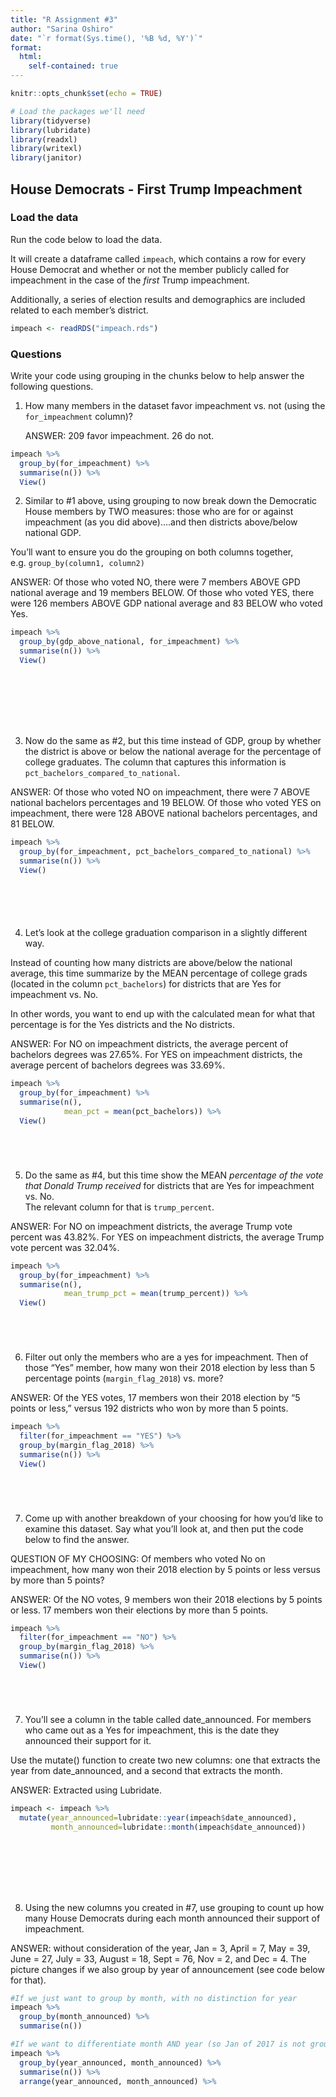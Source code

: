 ```yaml
---
title: "R Assignment #3"
author: "Sarina Oshiro"
date: "`r format(Sys.time(), '%B %d, %Y')`"
format:
  html:
    self-contained: true
---
```


```r
knitr::opts_chunk$set(echo = TRUE)

# Load the packages we'll need
library(tidyverse)
library(lubridate)
library(readxl)
library(writexl)
library(janitor)

```

## House Democrats - First Trump Impeachment

### Load the data

Run the code below to load the data.

It will create a dataframe called `impeach`, which contains a row for every House Democrat and whether or not the member publicly called for impeachment in the case of the *first* Trump impeachment.

Additionally, a series of election results and demographics are included related to each member's district.

```r

impeach <- readRDS("impeach.rds")


```

### Questions

Write your code using grouping in the chunks below to help answer the following questions.

1)  How many members in the dataset favor impeachment vs. not (using the `for_impeachment` column)?

    ANSWER: 209 favor impeachment. 26 do not.

```r


impeach %>% 
  group_by(for_impeachment) %>% 
  summarise(n()) %>% 
  View()

```

2)  Similar to #1 above, using grouping to now break down the Democratic House members by TWO measures: those who are for or against impeachment (as you did above)....and then districts above/below national GDP.

You'll want to ensure you do the grouping on both columns together, e.g. `group_by(column1, column2)`

ANSWER: Of those who voted NO, there were 7 members ABOVE GPD national average and 19 members BELOW. Of those who voted YES, there were 126 members ABOVE GDP national average and 83 BELOW who voted Yes.

```r

impeach %>% 
  group_by(gdp_above_national, for_impeachment) %>% 
  summarise(n()) %>% 
  View()









```

3)  Now do the same as #2, but this time instead of GDP, group by whether the district is above or below the national average for the percentage of college graduates. The column that captures this information is `pct_bachelors_compared_to_national`.

ANSWER: Of those who voted NO on impeachment, there were 7 ABOVE national bachelors percentages and 19 BELOW. Of those who voted YES on impeachment, there were 128 ABOVE national bachelors percentages, and 81 BELOW.

```r


impeach %>% 
  group_by(for_impeachment, pct_bachelors_compared_to_national) %>% 
  summarise(n()) %>% 
  View()







```

4)  Let's look at the college graduation comparison in a slightly different way.

Instead of counting how many districts are above/below the national average, this time summarize by the MEAN percentage of college grads (located in the column `pct_bachelors`) for districts that are Yes for impeachment vs. No.

In other words, you want to end up with the calculated mean for what that percentage is for the Yes districts and the No districts.

ANSWER: For NO on impeachment districts, the average percent of bachelors degrees was 27.65%. For YES on impeachment districts, the average percent of bachelors degrees was 33.69%.

```r

impeach %>% 
  group_by(for_impeachment) %>% 
  summarise(n(),
            mean_pct = mean(pct_bachelors)) %>% 
  View()






```

5)  Do the same as #4, but this time show the MEAN *percentage of the vote that Donald Trump received* for districts that are Yes for impeachment vs. No.\
    The relevant column for that is `trump_percent`.

ANSWER: For NO on impeachment districts, the average Trump vote percent was 43.82%. For YES on impeachment districts, the average Trump vote percent was 32.04%.

```r

impeach %>% 
  group_by(for_impeachment) %>% 
  summarise(n(),
            mean_trump_pct = mean(trump_percent)) %>% 
  View()






```

6)  Filter out only the members who are a yes for impeachment. Then of those "Yes" member, how many won their 2018 election by less than 5 percentage points (`margin_flag_2018`) vs. more?

ANSWER: Of the YES votes, 17 members won their 2018 election by "5 points or less," versus 192 districts who won by more than 5 points.

```r

  
impeach %>% 
  filter(for_impeachment == "YES") %>% 
  group_by(margin_flag_2018) %>% 
  summarise(n()) %>% 
  View()






```

7)  Come up with another breakdown of your choosing for how you'd like to examine this dataset. Say what you'll look at, and then put the code below to find the answer.

QUESTION OF MY CHOOSING: Of members who voted No on impeachment, how many won their 2018 election by 5 points or less versus by more than 5 points?

ANSWER: Of the NO votes, 9 members won their 2018 elections by 5 points or less. 17 members won their elections by more than 5 points.

```r

  
impeach %>% 
  filter(for_impeachment == "NO") %>% 
  group_by(margin_flag_2018) %>% 
  summarise(n()) %>% 
  View()






```

7)  You'll see a column in the table called date_announced. For members who came out as a Yes for impeachment, this is the date they announced their support for it.

Use the mutate() function to create two new columns: one that extracts the year from date_announced, and a second that extracts the month.

ANSWER: Extracted using Lubridate.

```r

impeach <- impeach %>% 
  mutate(year_announced=lubridate::year(impeach$date_announced),
         month_announced=lubridate::month(impeach$date_announced))









```

8)  Using the new columns you created in #7, use grouping to count up how many House Democrats during each month announced their support of impeachment.

ANSWER: without consideration of the year, Jan = 3, April = 7, May = 39, June = 27, July = 33, August = 18, Sept = 76, Nov = 2, and Dec = 4. The picture changes if we also group by year of announcement (see code below for that).

```r

#If we just want to group by month, with no distinction for year 
impeach %>% 
  group_by(month_announced) %>% 
  summarise(n())

#If we want to differentiate month AND year (so Jan of 2017 is not grouped together with Jan of 2019)
impeach %>% 
  group_by(year_announced, month_announced) %>% 
  summarise(n()) %>% 
  arrange(year_announced, month_announced) %>% 





```
